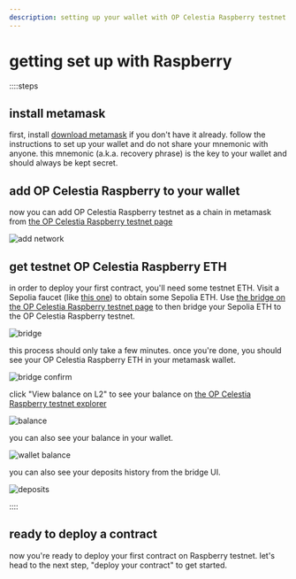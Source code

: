```yaml
---
description: setting up your wallet with OP Celestia Raspberry testnet.
---
```


# getting set up with Raspberry

::::steps
## install metamask

first, install [download metamask](https://metamask.io/download) if you don't have it already.
follow the instructions to set up your wallet and do not share your mnemonic with anyone. this mnemonic (a.k.a. recovery phrase) is the key to your wallet and should always be kept secret.

## add OP Celestia Raspberry to your wallet

now you can add OP Celestia Raspberry testnet as a chain in metamask from [the OP Celestia Raspberry testnet page](https://raas.gelato.network/rollups/details/public/op-celestia-testnet)

![add network](/module_1/add-network.png)

## get testnet OP Celestia Raspberry ETH

in order to deploy your first contract, you'll need some testnet ETH. Visit a Sepolia faucet (like [this one](https://www.alchemy.com/faucets/ethereum-sepolia)) to obtain some Sepolia ETH. Use [the bridge on the OP Celestia Raspberry testnet page](https://bridge.gelato.network/bridge/opcelestia-raspberry) to then bridge your Sepolia ETH to the OP Celestia Raspberry testnet.

![bridge](/module_1/bridge.png)

this process should only take a few minutes. once you're done, you should see your OP Celestia Raspberry ETH in your metamask wallet.

![bridge confirm](/module_1/bridge-confirm.png)

click "View balance on L2" to see your balance on [the OP Celestia Raspberry testnet explorer](https://blockscout.op-celestia-testnet.gelato.digital/)

![balance](/module_1/balance.png)

you can also see your balance in your wallet.

![wallet balance](/module_1/wallet-balance.png)

you can also see your deposits history from the bridge UI.

![deposits](/module_1/deposits.png)

::::

## ready to deploy a contract

now you're ready to deploy your first contract on Raspberry testnet. let's head to the next step, "deploy your contract" to get started.
